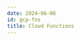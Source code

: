 ```yaml
---
date: 2024-06-06
id: gcp-fns
title: Cloud Functions
---
```


<DocCardContainer>

<DocCard
    title="📄️ Logging"
    description="This guide provides a detailed walkthrough on how to set up a Google Cloud Function to send the logs to SigNoz."
    href="/docs/gcp-monitoring/gcp-fns/logging/"
/>

<DocCard
    title="📄️ Tracing"
    description="This guide provides a detailed walkthrough on how to set up a Google Cloud Function to send the traces to SigNoz."
    href="/docs/gcp-monitoring/gcp-fns/tracing/"
/>

</DocCardContainer>
